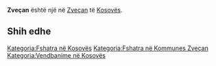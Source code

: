 {{Fshat në 
 | Emri                = Zveçan
 | EmriAlt                = 
 | NAME_SHORT_FORM=      
 | NAME_GENERIC=      
 | NAME_SORT_NAME_RO=      ZVECAN
 | FULL_NAME_RO = Zveçan
 | FULL_NAME_ND_RO=Zvecan
 | SORT_NAME_RG=ZVECAN
 | FULL_NAME_RG=Zveçan
 | FULL_NAME_ND_RG=Zvecan
 | SRP_NAME_SHORT_FORM=      
 | SRP_NAME_GENERIC=      
 | SRP_NAME_SORT_NAME_RO=      
 | SRP_FULL_NAME_RO = 
 | SRP_FULL_NAME_ND_RO=
 | SRP_SORT_NAME_RG=
 | SRP_FULL_NAME_RG=
 | SRP_FULL_NAME_ND_RG=
 | Emri (Rasa dhanore) = 
 | Figura              = 
 | Shteti              = Kosovo
 | Komuna              = Zveçan
 | Kodi postar         = 
 | Sipërfaqja          = 

 | Popullsia           = 

 | Regj. i popullsisë  = 
 | Dend. e popullsisë  = 
 | Faqja zyrtare       = 
 <!--- Koordinatat ----> 
 | Gjerësia            = 42.982709
 | Gjatësia            = 20.775235
 | Lartësia            = 
}}
'''Zveçan''' është një [[]] në [[Zveçan]] të [[Kosovës]].

<!-- == Gjeografia == -->
<!-- == Historia == -->
<!-- == Demografia == -->
== Shih edhe ==
{{Komuna Zveçan}}
{{Kosovo-Administrata-Cung}}

[[Kategoria:Fshatra në Kosovës]]
[[Kategoria:Fshatra në Kommunes Zveçan]]
[[Kategoria:Vendbanime në Kosovës]]